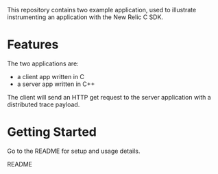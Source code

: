 
This repository contains two example application, used to illustrate instrumenting an application with the New Relic C SDK.

# Features

The two applications are:

- a client app written in C
- a server app written in C++

The client will send an HTTP get request to the server application with a distributed trace payload.

# Getting Started

Go to the README for setup and usage details.

<Link to="https://github.com/newrelic/c-dt-example">README</Link>